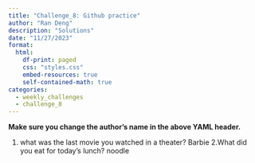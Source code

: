 ```yaml
---
title: "Challenge_8: Github practice"
author: "Ran Deng"
description: "Solutions"
date: "11/27/2023"
format:
  html:
    df-print: paged
    css: "styles.css"
    embed-resources: true
    self-contained-math: true
categories:
  - weekly_challenges
  - challenge_8
---
```


**Make sure you change the author's name in the above YAML header.**

1. what was the last movie you watched in a theater?
Barbie
2.What did you eat for today’s lunch?
noodle
